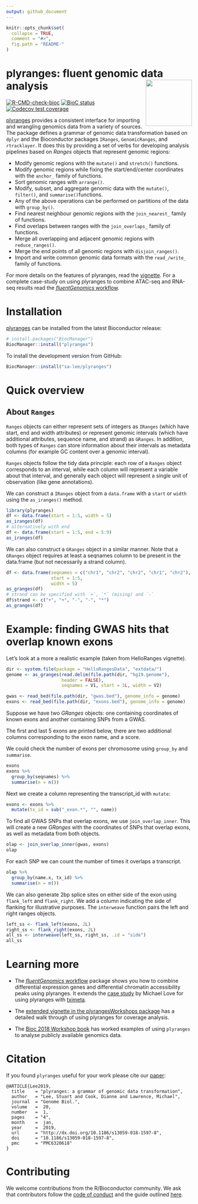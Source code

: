 ```yaml
---
output: github_document
---
```


<!-- README.md is generated from README.Rmd. Please edit that file -->

```r
knitr::opts_chunk$set(
  collapse = TRUE,
  comment = "#>",
  fig.path = "README-"
)
```

# plyranges: fluent genomic data analysis <img id="plyranges_logo" src="man/figures/logo.png" align="right" width = "125" />

<!-- badges: start -->
[![R-CMD-check-bioc](https://github.com/sa-lee/plyranges/workflows/R-CMD-check-bioc/badge.svg)](https://github.com/sa-lee/plyranges/actions?query=workflow%3AR-CMD-check-bioc)
[![BioC status](http://www.bioconductor.org/shields/build/release/bioc/plyranges.svg)](https://bioconductor.org/checkResults/release/bioc-LATEST/plyranges)
[![Codecov test
coverage](https://codecov.io/gh/sa-lee/plyranges/branch/master/graph/badge.svg)](https://codecov.io/gh/sa-lee/plyranges?branch=master)
<!-- badges: end -->

[plyranges](https://www.bioconductor.org/packages/release/bioc/html/plyranges.html) provides a consistent interface for importing and wrangling
genomics data from a variety of sources. The package defines a grammar of
genomic data transformation based on `dplyr` and the Bioconductor packages
`IRanges`, `GenomicRanges`, and `rtracklayer`. It does this by providing a set
of verbs for developing analysis pipelines based on _Ranges_ objects that
represent genomic regions:

* Modify genomic regions with the `mutate()` and `stretch()` functions.
* Modify genomic regions while fixing the start/end/center coordinates with the `anchor_` family of functions.
* Sort genomic ranges with `arrange()`.
* Modify, subset, and aggregate genomic data with the `mutate()`,
`filter()`, and `summarise()`functions.
* Any of the above operations can be performed on partitions of the
data with `group_by()`.
* Find nearest neighbour genomic regions with the `join_nearest_` family
of functions.
* Find overlaps between ranges with the `join_overlaps_` family of functions.
* Merge all overlapping and adjacent genomic regions with `reduce_ranges()`.
* Merge the end points of all genomic regions with `disjoin_ranges()`.
* Import and write common genomic data formats with the `read_/write_` family
of functions.

For more details on the features of plyranges, read the
[vignette](https://sa-lee.github.io/plyranges/articles/an-introduction.html).
For a complete case-study on using plyranges to combine ATAC-seq and RNA-seq
results read the [*fluentGenomics*
workflow](https://sa-lee.github.io/fluentGenomics).

# Installation

[plyranges](https://www.bioconductor.org/packages/release/bioc/html/plyranges.html) can be installed from the latest Bioconductor
release:

```r
# install.packages("BiocManager")
BiocManager::install("plyranges")
```

To install the development version from GitHub:

```r
BiocManager::install("sa-lee/plyranges")
```

# Quick overview

## About `Ranges`

`Ranges` objects can either represent sets of integers as `IRanges` (which have
start, end and width attributes) or represent genomic intervals (which have
additional attributes, sequence name, and strand) as `GRanges`.  In addition,
both types of `Ranges` can store information about their intervals as metadata
columns (for example GC content over a genomic interval).

`Ranges` objects follow the tidy data principle: each row of a `Ranges` object
corresponds to an interval, while each column will represent a variable about
that interval, and generally each object will represent a single unit of
observation (like gene annotations).

We can construct a `IRanges` object from a `data.frame` with a `start` or
`width` using the `as_iranges()` method.

```r
library(plyranges)
df <- data.frame(start = 1:5, width = 5)
as_iranges(df)
# alternatively with end
df <- data.frame(start = 1:5, end = 5:9)
as_iranges(df)
```

We can also construct a `GRanges` object in a similar manner. Note that a
`GRanges` object requires at least a seqnames column to be present in the
data.frame (but not necessarily a strand column).

```r
df <- data.frame(seqnames = c("chr1", "chr2", "chr2", "chr1", "chr2"),
                 start = 1:5,
                 width = 5)
as_granges(df)
# strand can be specified with `+`, `*` (mising) and `-`
df$strand <- c("+", "+", "-", "-", "*")
as_granges(df)
```

# Example: finding GWAS hits that overlap known exons
Let's look at a more a realistic example (taken from HelloRanges vignette).

```r
dir <- system.file(package = "HelloRangesData", "extdata/")
genome <- as_granges(read.delim(file.path(dir, "hg19.genome"),
                     header = FALSE),
                     seqnames = V1, start = 1L, width = V2)

gwas <- read_bed(file.path(dir, "gwas.bed"), genome_info = genome)
exons <- read_bed(file.path(dir, "exons.bed"), genome_info = genome)
```

Suppose we have two _GRanges_ objects: one containing coordinates of known
exons and another containing SNPs from a GWAS.

The first and last 5 exons are printed below, there are two additional columns
corresponding to the exon name, and a score.

We could check the number of exons per chromosome using `group_by` and
`summarise`.
```r
exons
exons %>%
  group_by(seqnames) %>%
  summarise(n = n())
```

Next we create a column representing the transcript_id with `mutate`:

```r
exons <- exons %>%
  mutate(tx_id = sub("_exon.*", "", name))
```

To find all GWAS SNPs that overlap exons, we use `join_overlap_inner`. This
will create a new _GRanges_ with the coordinates of SNPs that overlap exons, as
well as metadata from both objects.

```r
olap <- join_overlap_inner(gwas, exons)
olap
```

For each SNP we can count the number of times it overlaps a transcript.

```r
olap %>%
  group_by(name.x, tx_id) %>%
  summarise(n = n())
```

We can also generate 2bp splice sites on either side of the exon using
`flank_left` and `flank_right`. We add a column indicating the side of flanking
for illustrative purposes. The `interweave` function pairs the left and right
ranges objects.

```r
left_ss <- flank_left(exons, 2L)
right_ss <- flank_right(exons, 2L)
all_ss <- interweave(left_ss, right_ss, .id = "side")
all_ss
```

# Learning more

- The [*fluentGenomics* workflow](https://sa-lee.github.io/fluentGenomics) package shows you how to combine differential expression genes and differential chromatin accessibility peaks using plyranges. It extends the [case study](https://github.com/mikelove/plyrangesTximetaCaseStudy) by Michael Love for using plyranges with [tximeta](https://bioconductor.org/packages/release/bioc/html/tximeta.html).

- The [extended vignette in the plyrangesWorkshops package](https://github.com/sa-lee/plyrangesWorkshops) has a detailed
walk through of using plyranges for coverage analysis.

- The [Bioc 2018 Workshop book](https://bioconductor.github.io/BiocWorkshops/fluent-genomic-data-analysis-with-plyranges.html) has worked examples of using `plyranges` to analyse publicly available genomics data.


# Citation

If you found `plyranges` useful for your work please cite our
[paper](http://dx.doi.org/10.1186/s13059-018-1597-8):

```
@ARTICLE{Lee2019,
  title    = "plyranges: a grammar of genomic data transformation",
  author   = "Lee, Stuart and Cook, Dianne and Lawrence, Michael",
  journal  = "Genome Biol.",
  volume   =  20,
  number   =  1,
  pages    = "4",
  month    =  jan,
  year     =  2019,
  url      = "http://dx.doi.org/10.1186/s13059-018-1597-8",
  doi      = "10.1186/s13059-018-1597-8",
  pmc      = "PMC6320618"
}
```

# Contributing

We welcome contributions from the R/Bioconductor community. We ask that
contributors follow the [code of conduct](.github/CODE_OF_CONDUCT.md) and the guide
outlined [here](.github/CONTRIBUTING.md).

